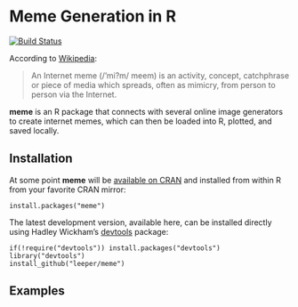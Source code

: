 # Meme Generation in R

[![Build Status](https://travis-ci.org/leeper/meme.png?branch=master)](https://travis-ci.org/leeper/meme)

According to [Wikipedia](http://en.wikipedia.org/wiki/Internet_meme):

>An Internet meme (/'mi?m/ meem) is an activity, concept, catchphrase or piece of media which spreads, often as mimicry, from person to person via the Internet.

**meme** is an R package that connects with several online image generators to create internet memes, which can then be loaded into R, plotted, and saved locally.

## Installation ##

At some point **meme** will be [available on CRAN](http://cran.r-project.org/web/packages/meme/index.html) and installed from within R from your favorite CRAN mirror:

```
install.packages("meme")
```

The latest development version, available here, can be installed directly using Hadley Wickham's [devtools](http://cran.r-project.org/web/packages/devtools/index.html) package:

```
if(!require("devtools")) install.packages("devtools")
library("devtools")
install_github("leeper/meme")
```

## Examples ##

